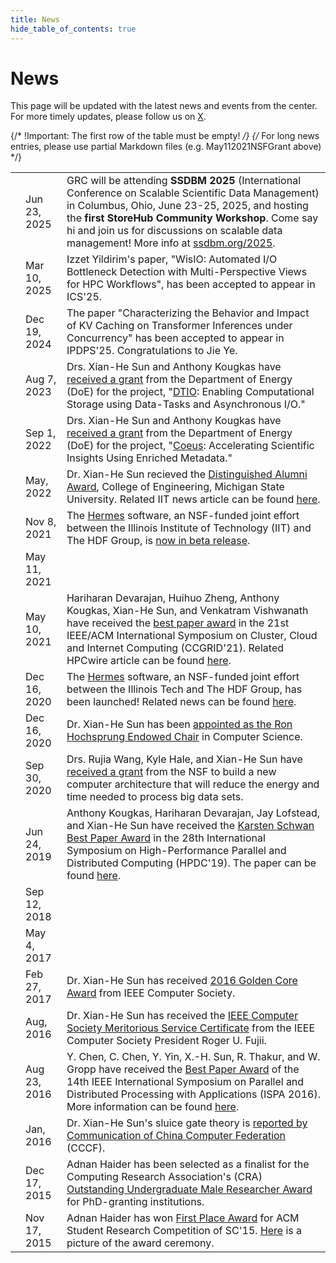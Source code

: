 ```yaml
---
title: News
hide_table_of_contents: true
---
```



# News

This page will be updated with the latest news and events from the center. For more timely updates, please follow us on [X](https://twitter.com/grc_iit).

<div className="newsTableWrapper">

{/* !Important: The first row of the table must be empty! */}
{/* For long news entries, please use partial Markdown files (e.g. May112021NSFGrant above) */}

|                                            |              |                                                                                                                                                                                                                                                                                                                                                                                                                                                                                                                                |
| ------------------------------------------ | ------------ | ------------------------------------------------------------------------------------------------------------------------------------------------------------------------------------------------------------------------------------------------------------------------------------------------------------------------------------------------------------------------------------------------------------------------------------------------------------------------------------------------------------------------------ |
| <FAIcon icon="fa-solid fa-users" />        | Jun 23, 2025 | GRC will be attending **SSDBM 2025** (International Conference on Scalable Scientific Data Management) in Columbus, Ohio, June 23-25, 2025, and hosting the **first StoreHub Community Workshop**. Come say hi and join us for discussions on scalable data management! More info at [ssdbm.org/2025](https://ssdbm.org/2025/).                                                                                                                                                                                           |
| <FAIcon icon="fa-solid fa-file-invoice" /> | Mar 10, 2025 | Izzet Yildirim's paper, "WisIO: Automated I/O Bottleneck Detection with Multi-Perspective Views for HPC Workflows", has been accepted to appear in ICS'25.                                                                                                                                                                                                                                                                                                                                                                     |
| <FAIcon icon="fa-solid fa-file-invoice" /> | Dec 19, 2024 | The paper "Characterizing the Behavior and Impact of KV Caching on Transformer Inferences under Concurrency" has been accepted to appear in IPDPS'25. Congratulations to Jie Ye.                                                                                                                                                                                                                                                                                                                                               |
| <FAIcon icon="fa-solid fa-award" />        | Aug 7, 2023  | Drs. Xian-He Sun and Anthony Kougkas have [received a grant](https://science.osti.gov/-/media/funding/pdf/Awards-Lists/2931-FAIR-Award-List.pdf) from the Department of Energy (DoE) for the project, "[DTIO](https://grc.iit.edu/research/projects/dtio): Enabling Computational Storage using Data-Tasks and Asynchronous I/O."                                                                                                                                                                                              |
| <FAIcon icon="fa-solid fa-award" />        | Sep 1, 2022  | Drs. Xian-He Sun and Anthony Kougkas have [received a grant](https://science.osti.gov/-/media/ascr/pdf/awards/Data-Management-Awards-List-2022.pdf) from the Department of Energy (DoE) for the project, "[Coeus](https://grc.iit.edu/research/projects/coeus): Accelerating Scientific Insights Using Enriched Metadata."                                                                                                                                                                                                     |
| <FAIcon icon="fa-solid fa-award" />        | May, 2022    | Dr. Xian-He Sun recieved the [Distinguished Alumni Award](https://engineering.msu.edu/alumni/alumni-awards/2022-alumni-award-recipients), College of Engineering, Michigan State University. Related IIT news article can be found [here](https://www.iit.edu/news/distinguished-professor-xian-he-sun-honored-alma-mater-michigan-state-university).                                                                                                                                                                          |
| <FAIcon icon="fa-solid fa-rocket" />       | Nov 8, 2021  | The [Hermes](https://grc.iit.edu/research/projects/hermes/) software, an NSF-funded joint effort between the Illinois Institute of Technology (IIT) and The HDF Group, is [now in beta release](https://forum.hdfgroup.org/t/accelerate-i-o-operations-with-hermes/9142).                                                                                                                                                                                                                                                      |
| <FAIcon icon="fa-solid fa-award" />        | May 11, 2021 | <May112021NSFGrant />                                                                                                                                                                                                                                                                                                                                                                                                                                                                                                          |
| <FAIcon icon="fa-solid fa-file-invoice" /> | May 10, 2021 | Hariharan Devarajan, Huihuo Zheng, Anthony Kougkas, Xian-He Sun, and Venkatram Vishwanath have received the [best paper award](https://www.iit.edu/news/computer-science-phd-student-receives-best-paper-award-international-conference) in the 21st IEEE/ACM International Symposium on Cluster, Cloud and Internet Computing (CCGRID'21). Related HPCwire article can be found [here](https://www.hpcwire.com/off-the-wire/alcf-researchers-develop-benchmarking-tool-to-improve-efficiency-of-deep-learning-applications/). |
| <FAIcon icon="fa-solid fa-rocket" />       | Dec 16, 2020 | The [Hermes](https://grc.iit.edu/research/projects/hermes/) software, an NSF-funded joint effort between the Illinois Tech and The HDF Group, has been launched! Related news can be found [here](https://www.iit.edu/news/fast-just-got-faster-researchers-launch-hermes-supercomputer-software).                                                                                                                                                                                                                             |
| <FAIcon icon="fa-solid fa-award" />        | Dec 16, 2020 | Dr. Xian-He Sun has been [appointed as the Ron Hochsprung Endowed Chair](https://www.iit.edu/news/xian-he-sun-appointed-ron-hochsprung-endowed-chair-computer-science) in Computer Science.                                                                                                                                                                                                                                                                                                                                    |
| <FAIcon icon="fa-solid fa-award" />        | Sep 30, 2020 | Drs. Rujia Wang, Kyle Hale, and Xian-He Sun have [received a grant](https://www.iit.edu/news/new-computer-architecture-method-aims-break-big-data-bottleneck) from the NSF to build a new computer architecture that will reduce the energy and time needed to process big data sets.                                                                                                                                                                                                                                          |
| <FAIcon icon="fa-solid fa-file-invoice" /> | Jun 24, 2019 | Anthony Kougkas, Hariharan Devarajan, Jay Lofstead, and Xian-He Sun have received the [Karsten Schwan Best Paper Award](http://www.hpdc.org/2019/awards/best-paper-award/) in the 28th International Symposium on High-Performance Parallel and Distributed Computing (HPDC'19). The paper can be found [here](http://cs.iit.edu/~scs/assets/files/kougkas2019labios.pdf).                                                                                                                                                     |
| <FAIcon icon="fa-solid fa-award" />        | Sep 12, 2018 | <Sep122018NSFGrant />                                                                                                                                                                                                                                                                                                                                                                                                                                                                                                          |
| <FAIcon icon="fa-solid fa-newspaper" />    | May 4, 2017  | <May42017PortHadoop />                                                                                                                                                                                                                                                                                                                                                                                                                                                                                                         |
| <FAIcon icon="fa-solid fa-award" />        | Feb 27, 2017 | Dr. Xian-He Sun has received [2016 Golden Core Award](https://today.iit.edu/sun-receives-2016-golden-core-award-from-ieee-computer-society/) from IEEE Computer Society.                                                                                                                                                                                                                                                                                                                                                       |
| <FAIcon icon="fa-solid fa-award" />        | Aug, 2016    | Dr. Xian-He Sun has received the [IEEE Computer Society Meritorious Service Certificate](https://www.computer.org/volunteering/awards/meritorious-service) from the IEEE Computer Society President Roger U. Fujii.                                                                                                                                                                                                                                                                                                            |
| <FAIcon icon="fa-solid fa-file-invoice" /> | Aug 23, 2016 | Y. Chen, C. Chen, Y. Yin, X.-H. Sun, R. Thakur, and W. Gropp have received the [Best Paper Award](http://cs.iit.edu/~scs/assets/files/ISPA-2016-BestPaperAward.pdf) of the 14th IEEE International Symposium on Parallel and Distributed Processing with Applications (ISPA 2016). More information can be found [here](https://today.iit.edu/sun-former-ph-d-students-and-others-win-best-paper-award-at-ispa16/).                                                                                                            |
| <FAIcon icon="fa-solid fa-newspaper" />    | Jan, 2016    | Dr. Xian-He Sun's sluice gate theory is [reported by Communication of China Computer Federation](http://cs.iit.edu/~scs/assets/files/Sluice_CCCF.pdf) (CCCF).                                                                                                                                                                                                                                                                                                                                                                  |
| <FAIcon icon="fa-solid fa-award" />        | Dec 17, 2015 | Adnan Haider has been selected as a finalist for the Computing Research Association's (CRA) [Outstanding Undergraduate Male Researcher Award](https://cra.org/about/awards/outstanding-undergraduate-researcher-award/#2016) for PhD-granting institutions.                                                                                                                                                                                                                                                                    |
| <FAIcon icon="fa-solid fa-award" />        | Nov 17, 2015 | Adnan Haider has won [First Place Award](https://today.iit.edu/cs-undergraduate-adnan-haider-wins-gold-in-acm-student-research-competition/) for ACM Student Research Competition of SC'15. [Here](http://cs.iit.edu/~scs/assets/files/adnan_sc15.jpg) is a picture of the award ceremony.                                                                                                                                                                                                                                     |

</div>
